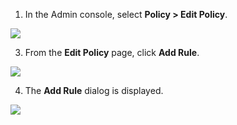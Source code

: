 1. In the Admin console, select  **Policy > Edit Policy**.

  ![](../../docs/images/policy/edit-policy.png)

3. From the **Edit Policy** page, click **Add Rule**. 

  ![](../../docs/images/policy/add-rule.png)

4. The **Add Rule** dialog is displayed. 

  ![](../../docs/images/policy/add-rule-window.png)  